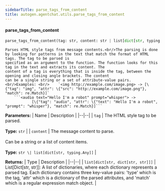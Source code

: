 ```yaml
---
sidebarTitle: parse_tags_from_content
title: autogen.agentchat.utils.parse_tags_from_content
---
```


<code class="doc-symbol doc-symbol-heading doc-symbol-function"></code>
#### parse_tags_from_content

```python
parse_tags_from_content(tag: str, content: str | list[dict[str, typing.Any]]) -> list[dict[str, dict[str, str]]]
```

    Parses HTML style tags from message contents.<br/>The parsing is done by looking for patterns in the text that match the format of HTML tags. The tag to be parsed is
    specified as an argument to the function. The function looks for this tag in the text and extracts its content. The
    content of a tag is everything that is inside the tag, between the opening and closing angle brackets. The content
    can be a single string or a set of attribute-value pairs.<br/>Examples: <br/>    `<img http://example.com/image.png> -> [\{"tag": "img", "attr": \{"src": "http://example.com/image.png"}, "match": re.Match}]`
        ```<audio text="Hello I'm a robot" prompt="whisper"> ->
                [\{"tag": "audio", "attr": \{"text": "Hello I'm a robot", "prompt": "whisper"}, "match": re.Match}]```

<b>Parameters:</b>
| Name | Description |
|--|--|
| `tag` | The HTML style tag to be parsed.<br/><br/>**Type:** `str` |
| `content` | The message content to parse.<br/><br/>Can be a string or a list of content items.<br/><br/>**Type:** `str \| list[dict[str, typing.Any]]` |

<b>Returns:</b>
| Type | Description |
|--|--|
| `list[dict[str, dict[str, str]]]` | List[Dict[str, str]]: A list of dictionaries, where each dictionary represents a parsed tag. Each dictionary contains three key-value pairs: 'type' which is the tag, 'attr' which is a dictionary of the parsed attributes, and 'match' which is a regular expression match object. |

<br />